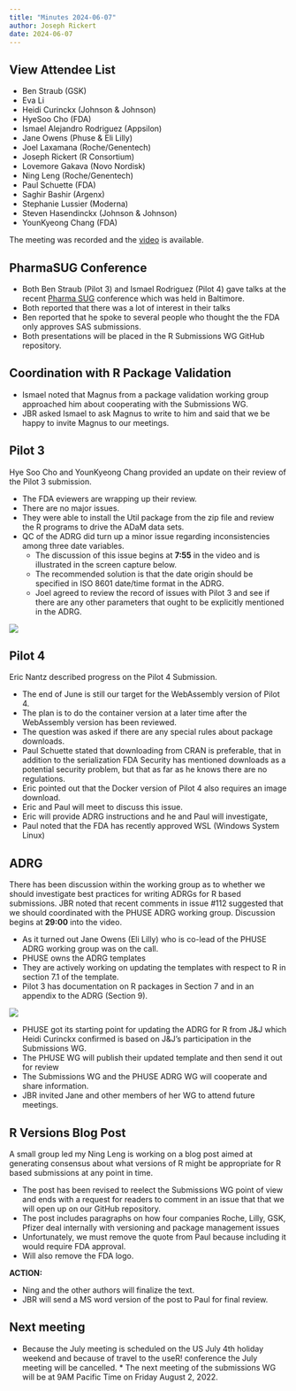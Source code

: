 ```yaml
---
title: "Minutes 2024-06-07"
author: Joseph Rickert
date: 2024-06-07
---
```


::: {.callout-tip collapse="true"}
## View Attendee List

- Ben Straub (GSK)
- Eva Li
- Heidi Curinckx (Johnson & Johnson)
- HyeSoo Cho (FDA)
- Ismael Alejandro Rodriguez (Appsilon)
- Jane Owens (Phuse & Eli Lilly)
- Joel Laxamana (Roche/Genentech)
- Joseph Rickert (R Consortium)
- Lovemore Gakava (Novo Nordisk)
- Ning Leng (Roche/Genentech)
- Paul Schuette (FDA)
- Saghir Bashir (Argenx)
- Stephanie Lussier (Moderna)
- Steven Hasendinckx (Johnson & Johnson)
- YounKyeong Chang (FDA)
:::

The meeting was recorded and the [video](https://zoom.us/rec/share/cMcaFb0OOQmcFhdwktFrFu31Bd3ANXFm91ugZqe5WzRM0erMMzQVhYDBd1fa_Am8.ATQgpOrlYiLru6b4?startTime=1717776258000) is available.

## PharmaSUG Conference

* Both Ben Straub (Pilot 3) and Ismael Rodriguez (Pilot 4) gave talks at the recent [Pharma SUG](https://www.pharmasug.org/us/index.html) conference which was held in Baltimore.
* Both reported that there was a lot of interest in their talks
* Ben reported that he spoke to several people who thought the the FDA only approves SAS submissions.
* Both presentations will be placed in the R Submissions WG GitHub repository.

## Coordination with R Package Validation

* Ismael noted that Magnus from a package validation working group approached him about cooperating with the Submissions WG.
* JBR asked Ismael to ask Magnus to write to him and said that we be happy to invite Magnus to our meetings.


## Pilot 3

Hye Soo Cho and YounKyeong Chang provided an update on their review of the Pilot 3 submission.

* The FDA eviewers are wrapping up their review.
* There are no major issues.
* They were able to install the Util package from the zip file and review the R programs to drive the ADaM data sets.
* QC of the ADRG did turn up a minor issue regarding inconsistencies among three date variables.
  * The discussion of this issue begins at **7:55** in the video and is illustrated in the screen capture below.
  * The recommended solution is that the date origin should be specified in ISO 8601 date/time format in the ADRG.
  * Joel agreed to review the record of issues with Pilot 3 and see if there are any other parameters that ought to be explicitly mentioned in the ADRG.

![](dates.png)


## Pilot 4

Eric Nantz described progress on the Pilot 4 Submission.

* The end of June is still our target for the WebAssembly version of Pilot 4.
* The plan is to do the container version at a later time after the WebAssembly version has been reviewed.
* The question was asked if there are any special rules about package downloads.
 * Paul Schuette stated that downloading from CRAN is preferable, that in addition to the serialization FDA Security has mentioned downloads as a potential security problem, but that as far as he knows there are no regulations.
 * Eric pointed out that the Docker version of Pilot 4 also requires an image download.
 * Eric and Paul will meet to discuss this issue.
 * Eric will provide ADRG instructions and he and Paul will investigate,
* Paul noted that the FDA has recently approved WSL (Windows System Linux)

## ADRG

There has been discussion within the working group as to whether we should investigate best practices for writing ADRGs for R based submissions. JBR noted that recent comments in issue #112 suggested that we should coordinated with the PHUSE ADRG working group. Discussion begins at **29:00** into the video.

* As it turned out Jane Owens (Eli Lilly) who is co-lead of the PHUSE ADRG working group was on the call.
* PHUSE owns the ADRG templates
* They are actively working on updating the templates with respect to R in section 7.1 of the template.
* Pilot 3 has documentation on R packages in Section 7 and in an appendix to the ADRG (Section 9). 

![](ADRG.png)

* PHUSE got its starting point for updating the ADRG for R from J&J which Heidi Curinckx confirmed is based on J&J's participation in the Submissions WG.
* The PHUSE WG will publish their updated template and then send it out for review
* The Submissions WG and the PHUSE ADRG WG will cooperate and share information.
* JBR invited Jane and other members of her WG to attend future meetings.

## R Versions Blog Post

A small group led my Ning Leng is working on a blog post aimed at generating consensus about what versions of R might be appropriate for R based submissions at any point in time.

* The post has been revised to reelect the Submissions WG point of view and ends with a request for readers to comment in an issue that that we will open up on our GitHub repository.
* The post includes paragraphs on how four companies Roche, Lilly, GSK, Pfizer deal internally with versioning and package management issues
* Unfortunately, we must remove the quote from Paul because including it would require FDA approval.
* Will also remove the FDA logo.

**ACTION:**

* Ning and the other authors will finalize the text.
* JBR will send a MS word version of the post to Paul for final review.

## Next meeting

* Because the July meeting is scheduled on the US July 4th holiday weekend and because of travel to the useR! conference the July meeting will be cancelled. * The next meeting of the submissions WG will be at 9AM Pacific Time on Friday August 2, 2022.








